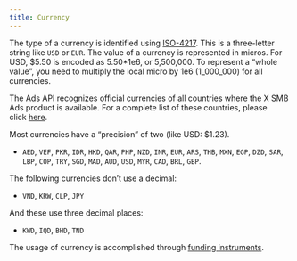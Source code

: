 ```yaml
---
title: Currency
---
```


The type of a currency is identified using [ISO-4217](http://en.wikipedia.org/wiki/ISO_4217). This is a three-letter string like `USD` or `EUR`. The value of a currency is represented in micros. For USD, $5.50 is encoded as 5.50*1e6, or 5,500,000. To represent a “whole value”, you need to multiply the local micro by 1e6 (1\_000\_000) for all currencies.

The Ads API recognizes official currencies of all countries where the X SMB Ads product is available. For a complete list of these countries, please click [here](https://business.twitter.com/en/help/overview/about-eligibility-for-twitter-ads.html).

Most currencies have a “precision” of two (like USD: $1.23).

* `AED`, `VEF`, `PKR`, `IDR`, `HKD`, `QAR`, `PHP`, `NZD`, `INR`, `EUR`, `ARS`, `THB`, `MXN`, `EGP`, `DZD`, `SAR`, `LBP`, `COP`, `TRY`, `SGD`, `MAD`, `AUD`, `USD`, `MYR`, `CAD`, `BRL`, `GBP`.

The following currencies don’t use a decimal:

* `VND`, `KRW`, `CLP`, `JPY`

And these use three decimal places:

* `KWD`, `IQD`, `BHD`, `TND`

The usage of currency is accomplished through [funding instruments](/x-ads-api/introduction).
